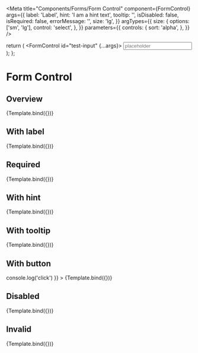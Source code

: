


<Meta
  title="Components/Forms/Form Control"
  component={FormControl}
  args={{
    label: 'Label',
    hint: 'I am a hint text',
    tooltip: '',
    isDisabled: false,
    isRequired: false,
    errorMessage: '',
    size: 'lg',
  }}
  argTypes={{
    size: {
      options: ['sm', 'lg'],
      control: 'select',
    },
  }}
  parameters={{
    controls: {
      sort: 'alpha',
    },
  }}
/>

  return (
    <Box w="100%" maxW="250px">
      <FormControl id="test-input" {...args}>
        <Input name="test-input" placeholder="placeholder" />
      </FormControl>
    </Box>
  );
};

# Form Control

## Overview

<Canvas>
  <Story name="Overview">{Template.bind({})}</Story>
</Canvas>

<ArgsTable story="Overview" />

## With label

<Canvas>
  <Story name="With label" args={{ label: 'Label', hint: '' }}>
    {Template.bind({})}
  </Story>
</Canvas>

## Required

<Canvas>
  <Story name="Required" args={{ label: 'Label', hint: '', isRequired: true }}>
    {Template.bind({})}
  </Story>
</Canvas>

## With hint

<Canvas>
  <Story name="With hint" args={{ label: 'Label', hint: 'Hint text' }}>
    {Template.bind({})}
  </Story>
</Canvas>

## With tooltip

<Canvas>
  <Story
    name="With tooltip"
    args={{
      label: 'Label',
      hint: '',
      tooltip: 'I am a tooltip text',
    }}
  >
    {Template.bind({})}
  </Story>
</Canvas>

## With button

<Canvas>
  <Story
    name="With button"
    args={{
      label: 'Label',
      labelButtonText: 'button',
      labelButtonOnClick: () => console.log('click')
    }}
  >
    {Template.bind({})}
  </Story>
</Canvas>

## Disabled

<Canvas>
  <Story name="Disabled" args={{ label: 'Label', disabled: true }}>
    {Template.bind({})}
  </Story>
</Canvas>

## Invalid

<Canvas>
  <Story
    name="Invalid"
    args={{ label: 'Label', errorMessage: 'Error message' }}
  >
    {Template.bind({})}
  </Story>
</Canvas>
